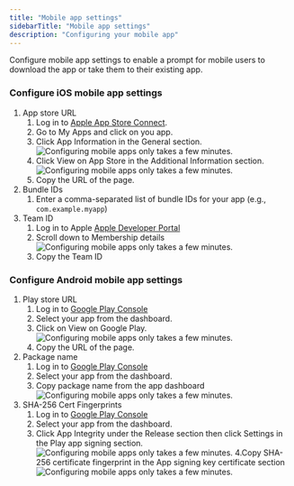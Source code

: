 ```yaml
---
title: "Mobile app settings"
sidebarTitle: "Mobile app settings"
description: "Configuring your mobile app"
---
```


Configure mobile app settings to enable a prompt for mobile users to download the app or take them to their existing app.

### Configure iOS mobile app settings

1. App store URL
   1. Log in to [Apple App Store Connect](https://appstoreconnect.apple.com/apps).
   2. Go to My Apps and click on you app.
   3. Click App Information in the General section.
      ![Configuring mobile apps only takes a few minutes.](/images/mobile-app-settings-app-info.png)
   4. Click View on App Store in the Additional Information section.
      ![Configuring mobile apps only takes a few minutes.](/images/mobile-app-settings-apple-store-url.png)
   5. Copy the URL of the page.
2. Bundle IDs
   1. Enter a comma-separated list of bundle IDs for your app (e.g., `com.example.myapp`)
3. Team ID
   1. Log in to Apple [Apple Developer Portal](https://developer.apple.com/account)
   2. Scroll down to Membership details
      ![Configuring mobile apps only takes a few minutes.](/images/mobile-app-settings-ios-team-id.png)
   3. Copy the Team ID

### Configure Android mobile app settings

1. Play store URL
   1. Log in to [Google Play Console](https://play.google.com/console)
   2. Select your app from the dashboard.
   3. Click on View on Google Play.
      ![Configuring mobile apps only takes a few minutes.](/images/mobile-app-settings-google-store-url.png)
   4. Copy the URL of the page.
2. Package name
   1. Log in to [Google Play Console](https://play.google.com/console)
   2. Select your app from the dashboard.
   3. Copy package name from the app dashboard
      ![Configuring mobile apps only takes a few minutes.](/images/mobile-app-settings-google-package-name.png)
3. SHA-256 Cert Fingerprints
   1. Log in to [Google Play Console](https://play.google.com/console)
   2. Select your app from the dashboard.
   3. Click App Integrity under the Release section then click Settings in the Play app signing section.
      ![Configuring mobile apps only takes a few minutes.](/images/mobile-app-settings-app-integrity.png)
      4.Copy SHA-256 certificate fingerprint in the App signing key certificate section
      ![Configuring mobile apps only takes a few minutes.](/images/mobile-app-settings-sha256.png)
